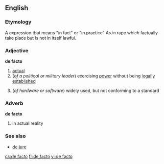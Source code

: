 ==English==
===Etymology===
A {{L.}} expression that means "in fact" or "in practice"  As in rape which factually take place but is not in itself lawful.

===Adjective===
'''de facto'''
# [[actual]]
#(''of a political or military leader'') exercising [[power]] without being [[legally]] [[establish]]ed
#{{computing}} (''of hardware or software'') widely used, but not conforming to a standard

===Adverb===
'''de facto'''
# in actual reality
===See also===
* [[de jure]]

[[cs:de facto]]
[[fr:de facto]]
[[vi:de facto]]
